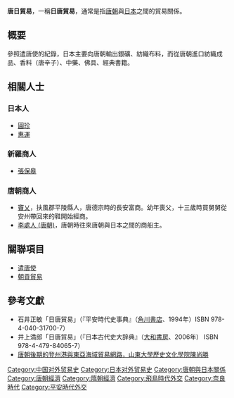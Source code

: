{{expand|time=2015-04-13}}
'''唐日貿易'''，一稱'''日唐貿易'''，通常是指[[唐朝|唐朝]]與[[日本|日本]]之間的貿易關係。

==概要==
參照遣唐使的紀錄，日本主要向唐朝輸出銀礦、紡織布料，而從唐朝進口紡織成品、香料（唐辛子）、中藥、佛具、經典書籍。




==相關人士==
===日本人===
*[[圓珍|圓珍]]
*[[惠運|惠運]]
===新羅商人===
*[[張保皋|張保皋]]
===唐朝商人===
*[[竇乂|竇乂]]，扶風郡平陵縣人，唐德宗時的長安富商。幼年喪父，十三歲時買舅舅從安州帶回來的鞋開始經商。
*[[李處人_(唐朝)|李處人 (唐朝)]]，唐朝時往來唐朝與日本之間的商船主。

==關聯項目==
*[[遣唐使|遣唐使]]
*[[朝貢貿易|朝貢貿易]]

==參考文獻==
*石井正敏「日唐貿易」（『平安時代史事典』（[[角川書店|角川書店]]、1994年）ISBN 978-4-040-31700-7）
*井上満郎「日唐貿易」（『日本古代史大辞典』（[[大和書房|大和書房]]、2006年） ISBN 978-4-479-84065-7）
*[https://web.archive.org/web/20160304075254/http://www.history.fju.edu.tw/chinese/chen/%E5%94%90%E6%9C%9D%E5%BE%8C%E6%9C%9F%E7%9A%84%E7%99%BB%E5%B7%9E%E6%B8%AF%E8%88%87%E6%9D%B1%E4%BA%9E%E6%B5%B7%E5%9F%9F%E8%B2%BF%E6%98%93%E7%B6%B2%E8%B7%AF.pdf 唐朝後期的登州港與東亞海域貿易網路，山東大學歷史文化學院陳尚勝]

[[Category:中国对外贸易史|Category:中国对外贸易史]]
[[Category:日本对外贸易史|Category:日本对外贸易史]]
[[Category:唐朝與日本關係|Category:唐朝與日本關係]]
[[Category:唐朝經濟|Category:唐朝經濟]]
[[Category:隋朝經濟|Category:隋朝經濟]]
[[Category:飛鳥時代外交|Category:飛鳥時代外交]]
[[Category:奈良時代|Category:奈良時代]]
[[Category:平安時代外交|Category:平安時代外交]]